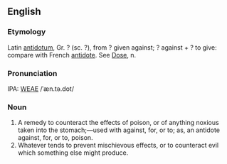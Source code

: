 ==English==
===Etymology===
Latin [[antidotum]], Gr. ? (sc. ?), from ? given against; ? against + ? to give: compare with French [[antidote]].  See  [[Dose]], n.

===Pronunciation===
IPA: [[WEAE]] /ˈæn.tə.dot/

===Noun===
# A remedy to counteract the effects of poison, or of anything noxious taken into the stomach;&mdash;used with  against, for, or to; as, an antidote against, for, or to, poison.
# Whatever tends to prevent mischievous effects, or to counteract evil which something else might produce.
<!-- material copied from Webster's Revised Unabridged Dictionary (1913) -->